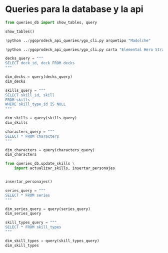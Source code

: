 # Queries para la database y la api

```python
from queries_db import show_tables, query

show_tables()
```


```python
!python ../ygoprodeck_api_queries/ygo_cli.py arquetipo "Madolche"
```


```python
!python ../ygoprodeck_api_queries/ygo_cli.py carta "Elemental Hero Stratos"
```

```python
decks_query = """
SELECT deck_id, deck FROM decks
"""

dim_decks = query(decks_query)
dim_decks
```

```python
skills_query = """
SELECT skill_id, skill
FROM skills
WHERE skill_type_id IS NULL
"""

dim_skills = query(skills_query)
dim_skills
```

```python
characters_query = """
SELECT * FROM characters
"""

dim_characters = query(characters_query)
dim_characters
```

```python
from queries_db.update_skills \
    import actualizar_skills, insertar_personajes


insertar_personajes()
```

```python
series_query = """
SELECT * FROM series
"""

dim_series_query = query(series_query)
dim_series_query
```

```python
skill_types_query = """
SELECT * FROM skill_types
"""

dim_skill_types = query(skill_types_query)
dim_skill_types
```